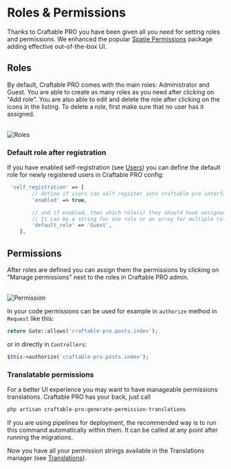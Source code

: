 
# Roles & Permissions

Thanks to Craftable PRO you have been given all you need for setting roles and permissions. We enhanced the popular [Spatie Permissions](https://spatie.be/docs/laravel-permission) package adding effective out-of-the-box UI.

## Roles

By default, Craftable PRO comes with tho main roles: Administrator and Guest. You are able to create as many roles as you need after clicking on "Add role". You are also able to edit and delete the role after clicking on the icons in the listing.
To delete a role, first make sure that no user has it assigned.

<br />
<Image alt="Roles" src="/images/roles.png" />

### Default role after registration

If you have enabled self-registration (see [Users](/basic-features/users#registration)) you can define the default role for newly registered users in Craftable PRO config:

```php filename="config/craftable-pro.php"
 'self_registration' => [
        // define if users can self register into craftable pro interface
        'enabled' => true,

        // and if enabled, then which role(s) they should have assigned by default. Use role names here.
        // It can be a string for one role or an array for multiple roles.
        'default_role' => 'Guest',
    ],
```

## Permissions

After roles are defined you can assign them the permissions by clicking on "Manage permissions" next to the roles in Craftable PRO admin.

<br />
<Image alt="Permission" src="/images/permissions.png" />

In your code permissions can be used for example in `authorize` method in `Request` like this:

```php copy
return Gate::allows('craftable-pro.posts.index');
```

or in directly in `Controllers`:

```php copy
$this->authorize('craftable-pro.posts.index');
```

### Translatable permissions

For a better UI experience you may want to have manageable permissions translations. Craftable PRO has your back, just call

```bash copy
php artisan craftable-pro:generate-permission-translations
```

<Callout type="info">
  If you are using pipelines for deployment, the recommended way is to run this
  command automatically within them. It can be called at any point after running
  the migrations.
</Callout>

Now you have all your permission strings available in the Translations manager (see [Translations](/basic-features/translations)).

